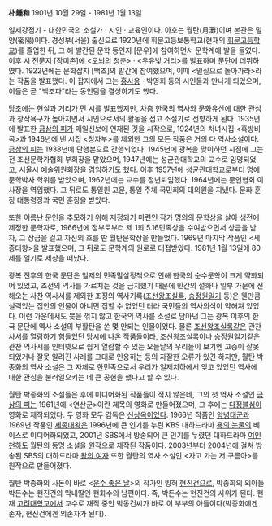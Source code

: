 '''朴鍾和'''
1901년 10월 29일 - 1981년 1월 13일

일제강점기 - 대한민국의 소설가 · 시인 · 교육인이다. 아호는 월탄(月灘)이며 본관은 밀양(密陽)이다.
경성부(서울) 출신으로 1920년에 휘문고등보통학교(현재의 [[휘문고등학교]])를 졸업한 뒤, 그 해 발간된 문학 동인지 [문우]에 참여하면서 문학계에 발을 들였다. 이후 시 전문지 [장미촌]에 <오뇌의 청춘> · <우유빛 거리>를 발표하며 문단에 데뷔하였다. 1922년에는 문학잡지 [백조]의 발간에 참여했으며, 이때 <밀실으로 돌아가라>라는 작품을 발표했다. 이 잡지에서 그는 [[홍사용]] · 박영희 등의 시인들과 만나게 되었으며, 이들은 곧 "백조파"라는 동인팀을 결성하기도 했다.

당초에는 현실과 거리가 먼 시를 발표했지만, 차츰 한국의 역사와 문화유산에 대한 관심과 창작욕구가 높아지면서 시인으로서의 활동을 접고 소설가로 전향하게 된다. 1935년에 발표한 [[금삼의 피]]가 매일신보에 연재된 것을 시작으로, 1924년의 처녀시집 <흑방비곡>과 1946년에 낸 시집 <청자부>를 제외한 그의 모든 작품은 거의 다 역사소설이다. [[금삼의 피]]는 1938년에 단행본으로 간행되었다. 1945년에 광복을 맞이하던 시점에 그는 전 조선문학가협회 부회장을 맡았으며, 1947년에는 성균관대학교의 교수로 임명되었고, 서울시 예술위원회장을 겸임하기도 했다. 이후 1957년에 성균관대학교로부터 명예 문학박사 학위를 받았으며, 1962년에는 교수를 정년퇴임했다. 1964년에는 문인협회 이사장을 역임했다. 그 뒤로도 통일원 고문, 통일 주체 국민회의 대의원을 지냈다. 문화 훈장 대통령장과 국민 훈장을 받았다.

또한 이름난 문인을 추모하기 위해 제정되기 마련인 작가 명의의 문학상을 살아 생전에 제정한 문학자로, 1966년에 정부로부터 제 1회 5.16민족상을 수여받으면서 상금을 받자, 그 상금을 걸고 자신의 호를 딴 월탄문학상을 만들었다. 1969년 마지막 작품인 <세종대왕>을 발표했으며, 그 뒤로도 문학계의 원로로 대접받았다. 1981년 1월 13일에 80세를 일기로 세상을 떠났다.

광복 전후의 한국 문단은 일제의 민족말살정책으로 인해 한국의 순수문학이 크게 약화되어 있었고, 조선의 역사를 가르치는 것을 금지했기 때문에 민간의 설화나 일부 가문에 전해오는 사찬 역사서를 제외한 조정의 역사기록([[조선왕조실록]], [[승정원일기]] 등)은 웬만큼 실력있는 집안의 인물이 아니면 접할 수 없었던 터라 국민들의 역사의식이 약해져 있었다. 이런 가운데서도 붓을 꺾지 않고 한국의 역사를 소설로 담아낸 그는 광복 이후의 한국 문단에 역사 소설의 부활탄을 쏜 몇 안되는 인물이었다. 물론 [[조선왕조실록]]같은 관찬사서를 열람하기 힘들었던 당시에 나온 작품들이라, [[조선왕조실록]]이나 [[승정원일기]]같은 관찬 역사서를 인터넷으로 쉽게 열람할 수 있는 오늘날의 우리들이 보기엔 고증이 잘못되었거나 잘못 알려진 사례를 그대로 인용하는 등의 자잘한 오류가 있긴 하지만, 월탄 박종화의 역사 소설은 그 자체로 한민족으로서 우리가 일제치하에서 잊고 있었던 역사에 대한 관심을 불러일으키는 데 큰 공헌을 했다고 할 수 있다. 

월탄 박종화의 소설들은 후에 미디어화된 작품들이 적지 않은데, 그의 첫 역사 소설인 [[금삼의 피]]는 1961년에 <연산군>이란 제목의 영화로 만들어졌으며, 그 후에는 [[다정불심]]이 영화로 제작되었다. 두 영화 모두 감독은 [[신상옥]]이었다.
1966년 작품인 [[양녕대군]]과 1969년 작품인 [[세종대왕]]은 1996년에 큰 인기를 누린 KBS 대하드라마 [[용의 눈물]]의 베이스로 미디어화되었고, 2001년 SBS에서 방송되어 큰 인기를 누렸던 대하드라마 [[여인천하]]도 월탄의 동명 소설을 원작으로 제작된 작품이다. 2003년부터 2004년에 걸쳐 방송된 SBS의 대하드라마 [[왕의 여자]] 또한 월탄의 역사 소설인 <자고 가는 저 구름아>를 원작으로 만들어졌다.

월탄 박종화의 사돈이 바로 <[[운수 좋은 날]]>의 작가인 빙허 [[현진건]]으로, 박종화의 외아들 박돈수는 현진건의 막내딸인 현화수의 남편이다. 즉, 박돈수는 현진건의 사위가 된다. 현재 [[고려대학교]]에서 교수로 재직 중인 박동건씨가 바로 이 부부의 아들이다(박종화에겐 손자, 현진건에겐 외손자가 된다).
